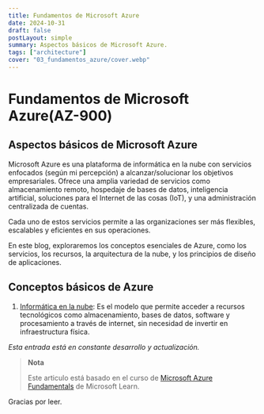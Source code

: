 ---
title: Fundamentos de Microsoft Azure
date: 2024-10-31
draft: false
postLayout: simple
summary: Aspectos básicos de Microsoft Azure.
tags: ["architecture"]
cover: "03_fundamentos_azure/cover.webp"
---

# Fundamentos de Microsoft Azure(AZ-900)

## Aspectos básicos de Microsoft Azure

Microsoft Azure es una plataforma de informática en la nube con servicios enfocados (según mi percepción) a alcanzar/solucionar los objetivos empresariales. Ofrece una amplia variedad de servicios como almacenamiento remoto, hospedaje de bases de datos, inteligencia artificial, soluciones para el Internet de las cosas (IoT), y una administración centralizada de cuentas.

Cada uno de estos servicios permite a las organizaciones ser más flexibles, escalables y eficientes en sus operaciones.

En este blog, exploraremos los conceptos esenciales de Azure, como los servicios, los recursos, la arquitectura de la nube, y los principios de diseño de aplicaciones.

## Conceptos básicos de Azure

1. [Informática en la nube](./informatica_nube): Es el modelo que permite acceder a recursos tecnológicos como almacenamiento, bases de datos, software y procesamiento a través de internet, sin necesidad de invertir en infraestructura física.

_Esta entrada está en constante desarrollo y actualización._

> **Nota**
>
> Este articulo está basado en el curso de [Microsoft Azure Fundamentals](https://docs.microsoft.com/learn/paths/azure-fundamentals/) de Microsoft Learn.

Gracias por leer.
